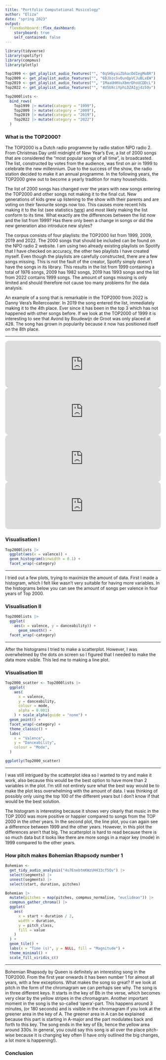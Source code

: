 ```yaml
---
title: "Portfolio Computational Musicology"
author: "Eliza"
date: "spring 2023"
output: 
  flexdashboard::flex_dashboard:
    storyboard: true
    self_contained: false
---
```


```r
library(tidyverse)
library(spotifyr)
library(compmus)
library(plotly)
```

```r
Top1999 <- get_playlist_audio_features("", "0qSHbyaiZbhacDdIegMoBR")
Top2009 <- get_playlist_audio_features("", "6BJbzcSvOunQpVCJuBLxEW")
Top2019 <- get_playlist_audio_features("", "1MaaUHHVuXbmrDhoUCDDcL")
Top2022 <- get_playlist_audio_features("", "4U5UXciYphLDZAIgjdz50v")

Top2000lists <-
  bind_rows(
    Top1999 |> mutate(category = "1999"),
    Top2009 |> mutate(category = "2009"),
    Top2019 |> mutate(category = "2019"),
    Top2022 |> mutate(category = "2022")
  )
```

### What is the TOP2000? {data-commentary-width=500}

The TOP2000 is a Dutch radio programme by radio station NPO radio 2. From Christmas Day until midnight of New Year's Eve, a list of 2000 songs that are considered the "most popular songs of all time", is broadcasted. The list, constructed by votes from the audience, was first on air in 1999 to celebrate the new millennium. Due to the success of the show, the radio station decided to make it an annual programme. In the following years, the TOP2000 grew out to become a yearly tradition for many households.

The list of 2000 songs has changed over the years with new songs entering the TOP2000 and other songs not making it to the final cut. New generations of kids grew up listening to the show with their parents and are voting on their favourite songs now too. This causes more recent hits making it to the list (see statistics [here](https://www.nporadio2.nl/top2000/statistieken)) and most likely making the list conform to its time. What exactly are the differences between the list now and the list from 1999? Has there only been a change in songs or did the new generation also introduce new styles?

The corpus consists of four playlists: the TOP2000 list from 1999, 2009, 2019 and 2022. The 2000 songs that should be included can be found on the NPO radio 2 website. I am using two already existing playlists on Spotify that I have checked on accuracy, the other two playlists I have created myself. Even though the playlists are carefully constructed, there are a few songs missing. This is not the fault of the creator, Spotify simply doesn't have the songs in its library. This results in the list from 1999 containing a total of 1976 songs, 2009 has 1982 songs, 2019 has 1993 songs and the list from 2022 contains 1999 songs. The amount of songs missing is only limited and should therefore not cause too many problems for the data analysis.

An example of a song that is remarkable in the TOP2000 from 2022 is Danny Vera's Rollercoaster. In 2019 the song entered the list, immediately making it to the 4th place. Ever since it has been in the top 3 which has not happened with other songs before. If we look at the TOP2000 of 1999 it is interesting to see that Avond by Boudewijn de Groot was only placed at 428. The song has grown in popularity because it now has positioned itself on the 8th place.

***
<iframe style="border-radius:12px" src="https://open.spotify.com/embed/playlist/0qSHbyaiZbhacDdIegMoBR?utm_source=generator" width="100%" height="152" frameBorder="0" allowfullscreen="" allow="autoplay; clipboard-write; encrypted-media; fullscreen; picture-in-picture" loading="lazy"></iframe>

<iframe style="border-radius:12px" src="https://open.spotify.com/embed/playlist/6BJbzcSvOunQpVCJuBLxEW?utm_source=generator&theme=0" width="100%" height="152" frameBorder="0" allowfullscreen="" allow="autoplay; clipboard-write; encrypted-media; fullscreen; picture-in-picture" loading="lazy"></iframe>

<iframe style="border-radius:12px" src="https://open.spotify.com/embed/playlist/1MaaUHHVuXbmrDhoUCDDcL?utm_source=generator" width="100%" height="152" frameBorder="0" allowfullscreen="" allow="autoplay; clipboard-write; encrypted-media; fullscreen; picture-in-picture" loading="lazy"></iframe>

<iframe style="border-radius:12px" src="https://open.spotify.com/embed/playlist/4U5UXciYphLDZAIgjdz50v?utm_source=generator&theme=0" width="100%" height="152" frameBorder="0" allowfullscreen="" allow="autoplay; clipboard-write; encrypted-media; fullscreen; picture-in-picture" loading="lazy"></iframe>

### Visualisation I {data-commentary-width=500}

```r
Top2000lists |>
  ggplot(aes(x = valence)) +
  geom_histogram(binwidth = 0.1) +
  facet_wrap(~category)
```

***
I tried out a few plots, trying to maximize the amount of data. First I made a histogram, which I felt like wasn't very suitable for having more variables. In the histograms below you can see the amount of songs per valence in four years of Top 2000.

### Visualisation II {data-commentary-width=500}

```r
Top2000lists |>
  ggplot(
    aes(x = valence, y = danceability)) +
      geom_smooth() +
  facet_wrap(~category)
```

***
After the histograms I tried to make a scatterplot. However, I was overwhelmed by the dots on screen so I figured that I needed to make the data more visible. This led me to making a line plot.

### Visualisation III {data-commentary-width=500}

```r
Top2000_scatter <- Top2000lists |>
  ggplot(
    aes(
      x = valence,
      y = danceability,
      colour = mode,
      alpha = 0.001)
    ) + scale_alpha(guide = "none") +
  geom_point() +
  facet_wrap(~category) +
  theme_classic() +
  labs(
    x = "Valence",
    y = "Danceability",
    colour = "Mode",
  )

ggplotly(Top2000_scatter)
```

***
I was still intrigued by the scatterplot idea so I wanted to try and make it work, also because this would be the best option to have more than 2 variables in the plot. I'm still not entirely sure what the best way would be to make the plot less overwhelming with the amount of data. I was thinking of possibly only using the top 100 of the different years but I don't know if that would be the best solution.

The histogram is interesting because it shows very clearly that music in the TOP 2000 was more positive or happier compared to songs from the TOP 2000 in the other years. In the second plot, the line plot, you can again see a difference between 1999 and the other years. However, in this plot the differences aren't that big. The scatterplot is hard to read because there is so much data but it looks like there are more songs in a major key (mode) in 1999 compared to the other years.

### How pitch makes Bohemian Rhapsody number 1 {data-commentary-width=500}

```r
Bohemian <- 
  get_tidy_audio_analysis("4u7EnebtmKWzUH433cf5Qv") |>
  select(segments) |>
  unnest(segments) |>
  select(start, duration, pitches)
```

```r
Bohemian |>
  mutate(pitches = map(pitches, compmus_normalise, "euclidean")) |>
  compmus_gather_chroma() |> 
  ggplot(
    aes(
      x = start + duration / 2,
      width = duration,
      y = pitch_class,
      fill = value
    )
  ) +
  geom_tile() +
  labs(x = "Time (s)", y = NULL, fill = "Magnitude") +
  theme_minimal() +
  scale_fill_viridis_c()
```

***
Bohemian Rhapsody by Queen is definitely an interesting song in the TOP2000. From the first year onwards it has been number 1 for almost all years, with a few exceptions. What makes the song so great? If we look at pitch in the form of the chromagram we can perhaps see why. The song is in three different keys. It starts in the key of Bb in the verse, which becomes very clear by the yellow stripes in the chromagram. Another important moment in the song is the so-called 'opera'-part. This happens around 3 minutes, (or 180 seconds) and is visible in the chromagram if you look at the greener area in the key of A. The greener area in A can be explained because this part is starting in A-major and the part modulates back and forth to this key. The song ends in the key of Eb, hence the yellow area around 330s. In general, you could say this song is all over the place pitch-wise because it is changing key often (I have only outlined the big changes, a lot more is happening!).

### Conclusion
